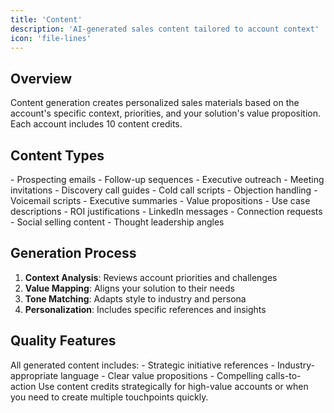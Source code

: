 ```yaml
---
title: 'Content'
description: 'AI-generated sales content tailored to account context'
icon: 'file-lines'
---
```


## Overview

Content generation creates personalized sales materials based on the account's specific context, priorities, and your solution's value proposition. Each account includes 10 content credits.

## Content Types

<Tabs>
  <Tab title="Emails">
    - Prospecting emails
    - Follow-up sequences
    - Executive outreach
    - Meeting invitations
  </Tab>
  <Tab title="Call Scripts">
    - Discovery call guides
    - Cold call scripts
    - Objection handling
    - Voicemail scripts
  </Tab>
  <Tab title="Proposals">
    - Executive summaries
    - Value propositions
    - Use case descriptions
    - ROI justifications
  </Tab>
  <Tab title="Social">
    - LinkedIn messages
    - Connection requests
    - Social selling content
    - Thought leadership angles
  </Tab>
</Tabs>

## Generation Process

1. **Context Analysis**: Reviews account priorities and challenges
2. **Value Mapping**: Aligns your solution to their needs
3. **Tone Matching**: Adapts style to industry and persona
4. **Personalization**: Includes specific references and insights

## Quality Features

<Info>
All generated content includes:
- Strategic initiative references
- Industry-appropriate language
- Clear value propositions
- Compelling calls-to-action
</Info>

<Tip>
Use content credits strategically for high-value accounts or when you need to create multiple touchpoints quickly.
</Tip>